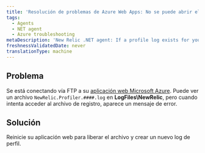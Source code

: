```yaml
---
title: 'Resolución de problemas de Azure Web Apps: No se puede abrir el archivo de registro'
tags:
  - Agents
  - NET agent
  - Azure troubleshooting
metaDescription: 'New Relic .NET agent: If a profile log exists for your Azure Web App but you cannot view it, restart your web app.'
freshnessValidatedDate: never
translationType: machine
---
```


## Problema

Se está conectando vía FTP a su [aplicación web Microsoft Azure](/docs/agents/net-agent/azure-installation/install-app-azure-web-apps). Puede ver un archivo `NewRelic.Profiler.####.log` en <DNT>**LogFiles\\NewRelic**</DNT>, pero cuando intenta acceder al archivo de registro, aparece un mensaje de error.

## Solución

Reinicie su aplicación web para liberar el archivo y crear un nuevo log de perfil.
